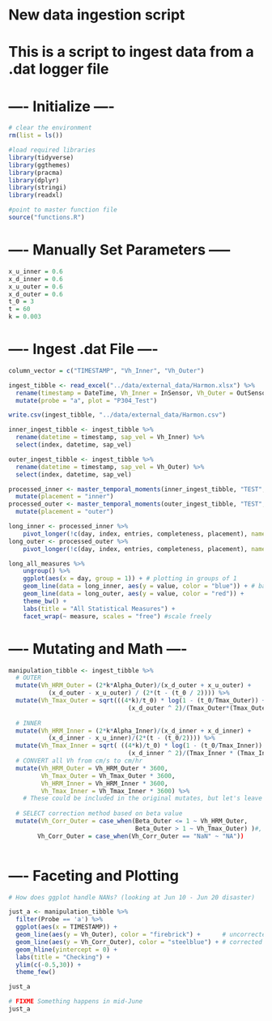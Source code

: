 # New data ingestion script

# This is a script to ingest data from a .dat logger file

# ---- Initialize ----

``` {r}
# clear the environment
rm(list = ls())

#load required libraries
library(tidyverse)
library(ggthemes)
library(pracma)
library(dplyr)
library(stringi)
library(readxl)

#point to master function file
source("functions.R")
```

# ---- Manually Set Parameters -----

``` {r}
x_u_inner = 0.6
x_d_inner = 0.6
x_u_outer = 0.6
x_d_outer = 0.6
t_0 = 3
t = 60
k = 0.003
```

# ---- Ingest .dat File ----
``` {r}

column_vector = c("TIMESTAMP", "Vh_Inner", "Vh_Outer")

ingest_tibble <- read_excel("../data/external_data/Harmon.xlsx") %>% 
  rename(timestamp = DateTime, Vh_Inner = InSensor, Vh_Outer = OutSensor) %>% 
  mutate(probe = "a", plot = "P304_Test")

write.csv(ingest_tibble, "../data/external_data/Harmon.csv")

```

``` {r}
inner_ingest_tibble <- ingest_tibble %>% 
  rename(datetime = timestamp, sap_vel = Vh_Inner) %>% 
  select(index, datetime, sap_vel)

outer_ingest_tibble <- ingest_tibble %>% 
  rename(datetime = timestamp, sap_vel = Vh_Outer) %>% 
  select(index, datetime, sap_vel)

processed_inner <- master_temporal_moments(inner_ingest_tibble, "TEST", "a", "inner") %>% 
  mutate(placement = "inner")
processed_outer <- master_temporal_moments(outer_ingest_tibble, "TEST", "a", "outer") %>% 
  mutate(placement = "outer")

long_inner <- processed_inner %>%
    pivot_longer(!c(day, index, entries, completeness, placement), names_to = "measure", values_to = "value")
long_outer <- processed_outer %>%
    pivot_longer(!c(day, index, entries, completeness, placement), names_to = "measure", values_to = "value")

long_all_measures %>%
    ungroup() %>% 
    ggplot(aes(x = day, group = 1)) + # plotting in groups of 1
    geom_line(data = long_inner, aes(y = value, color = "blue")) + # basic lineplot
    geom_line(data = long_outer, aes(y = value, color = "red")) + 
    theme_bw() + 
    labs(title = "All Statistical Measures") + 
    facet_wrap(~ measure, scales = "free") #scale freely

```

# ---- Mutating and Math ----
``` {r}
manipulation_tibble <- ingest_tibble %>% 
  # OUTER
  mutate(Vh_HRM_Outer = (2*k*Alpha_Outer)/(x_d_outer + x_u_outer) + 
           (x_d_outer - x_u_outer) / (2*(t - (t_0 / 2)))) %>% 
  mutate(Vh_Tmax_Outer = sqrt(((4*k)/t_0) * log(1 - (t_0/Tmax_Outer)) + 
                                 (x_d_outer ^ 2)/(Tmax_Outer*(Tmax_Outer - t_0)))) %>% 
  
  # INNER
  mutate(Vh_HRM_Inner = (2*k*Alpha_Inner)/(x_d_inner + x_d_inner) + 
           (x_d_inner - x_u_inner)/(2*(t - (t_0/2)))) %>% 
  mutate(Vh_Tmax_Inner = sqrt( ((4*k)/t_0) * log(1 - (t_0/Tmax_Inner)) + 
                                 (x_d_inner ^ 2)/(Tmax_Inner * (Tmax_Inner - t_0)))) %>%
  # CONVERT all Vh from cm/s to cm/hr
  mutate(Vh_HRM_Outer = Vh_HRM_Outer * 3600,
         Vh_Tmax_Outer = Vh_Tmax_Outer * 3600,
         Vh_HRM_Inner = Vh_HRM_Inner * 3600,
         Vh_Tmax_Inner = Vh_Tmax_Inner * 3600) %>%
    # These could be included in the original mutates, but let's leave for clarity
  
  # SELECT correction method based on beta value
  mutate(Vh_Corr_Outer = case_when(Beta_Outer <= 1 ~ Vh_HRM_Outer, 
                                   Beta_Outer > 1 ~ Vh_Tmax_Outer) )#,
        Vh_Corr_Outer = case_when(Vh_Corr_Outer == "NaN" ~ "NA"))



```



# ---- Faceting and Plotting
``` {r}

# How does ggplot handle NANs? (looking at Jun 10 - Jun 20 disaster)

just_a <- manipulation_tibble %>% 
  filter(Probe == 'a') %>%
  ggplot(aes(x = TIMESTAMP)) + 
  geom_line(aes(y = Vh_Outer), color = "firebrick") +      # uncorrected
  geom_line(aes(y = Vh_Corr_Outer), color = "steelblue") + # corrected
  geom_hline(yintercept = 0) +
  labs(title = "Checking") +
  ylim(c(-0.5,30)) +
  theme_few()

just_a

```

``` {r}

# FIXME Something happens in mid-June
just_a

```
